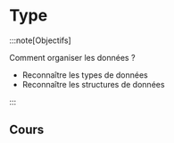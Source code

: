 # Type

:::note[Objectifs]

Comment organiser les données ?

- Reconnaître les types de données
- Reconnaître les structures de données

:::

## Cours


<Slides embedded />


<Exercice />
